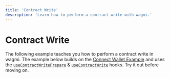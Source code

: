 ```yaml
---
title: 'Contract Write'
description: 'Learn how to perform a contract write with wagmi.'
---
```



# Contract Write

The following example teaches you how to perform a contract write in wagmi. The example below builds on the [Connect Wallet Example](/examples/connect-wallet) and uses the [`useContractWritePrepare`](/docs/hooks/useContractWritePrepare) & [`useContractWrite`](/docs/hooks/useContractWrite) hooks. Try it out before moving on.

<ContractWrite />
